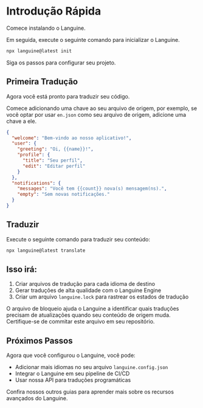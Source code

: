# Introdução Rápida

Comece instalando o Languine.

Em seguida, execute o seguinte comando para inicializar o Languine.

```bash title="Terminal"
npx languine@latest init
```

Siga os passos para configurar seu projeto.

## Primeira Tradução

Agora você está pronto para traduzir seu código.

Comece adicionando uma chave ao seu arquivo de origem, por exemplo, se você optar por usar `en.json` como seu arquivo de origem, adicione uma chave a ele.

```json title="src/locales/en.json"
{
  "welcome": "Bem-vindo ao nosso aplicativo!",
  "user": {
    "greeting": "Oi, {{name}}!",
    "profile": {
      "title": "Seu perfil",
      "edit": "Editar perfil"
    }
  },
  "notifications": {
    "messages": "Você tem {{count}} nova(s) mensagem(ns).",
    "empty": "Sem novas notificações."
  }
}

```


## Traduzir

Execute o seguinte comando para traduzir seu conteúdo:

```bash title="Terminal"
npx languine@latest translate
```

## Isso irá:
1. Criar arquivos de tradução para cada idioma de destino
2. Gerar traduções de alta qualidade com o Languine Engine
3. Criar um arquivo `languine.lock` para rastrear os estados de tradução

O arquivo de bloqueio ajuda o Languine a identificar quais traduções precisam de atualizações quando seu conteúdo de origem muda. Certifique-se de commitar este arquivo em seu repositório.

## Próximos Passos

Agora que você configurou o Languine, você pode:
- Adicionar mais idiomas no seu arquivo `languine.config.json`
- Integrar o Languine em seu pipeline de CI/CD
- Usar nossa API para traduções programáticas

Confira nossos outros guias para aprender mais sobre os recursos avançados do Languine.